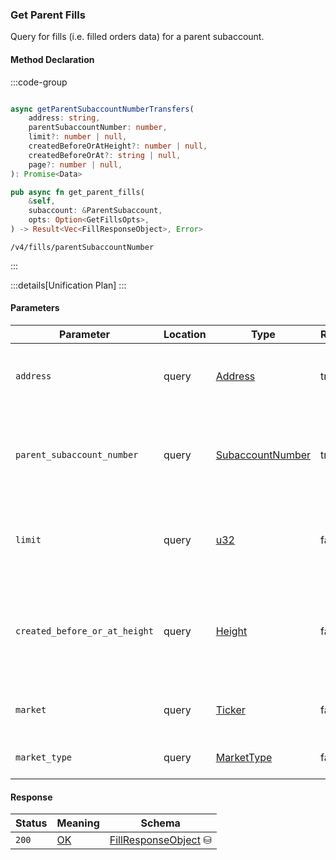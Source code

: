 ### Get Parent Fills

Query for fills (i.e. filled orders data) for a parent subaccount.

#### Method Declaration

:::code-group

```python [Python]

```

```typescript [TypeScript]
async getParentSubaccountNumberTransfers(
    address: string,
    parentSubaccountNumber: number,
    limit?: number | null,
    createdBeforeOrAtHeight?: number | null,
    createdBeforeOrAt?: string | null,
    page?: number | null,
): Promise<Data>
```

```rust [Rust]
pub async fn get_parent_fills(
    &self,
    subaccount: &ParentSubaccount,
    opts: Option<GetFillsOpts>,
) -> Result<Vec<FillResponseObject>, Error>
```

```url [API]
/v4/fills/parentSubaccountNumber
```

:::

:::details[Unification Plan]
:::

#### Parameters

| Parameter                     | Location  | Type               | Required | Description                                                                       |
| ----------------------------- | --------- | ------------------ | -------- | --------------------------------------------------------------------------------- |
| `address`                     | query     | [Address]          | true     | The wallet address that owns the parent subaccount.                               |
| `parent_subaccount_number`    | query     | [SubaccountNumber] | true     | The identifier for the specific subaccount within the wallet address.             |
| `limit`                       | query     | [u32]             | false     | Maximum number of asset positions to return in the response.                      |
| `created_before_or_at_height` | query     | [Height]          | false     | Restricts results to positions created at or before a specific blockchain height. |                                                            |
| `market`                      | query     | [Ticker]          | false     | Market id like USD-BTC, ETH-USD                                                   |
| `market_type`                 | query     | [MarketType]      | false     | Market type of filled order Data                                                  |

#### Response

| Status | Meaning     | Schema                          |
| ------ | ----------- | ------------------------------- |
| `200`  | [OK]        | [FillResponseObject] ⛁          |

[Address]: /types/address
[SubaccountNumber]: /types/subaccount_number
[u32]: /types/u32
[Height]: /types/height
[DateTime in utc]: /types/date_time
[Ticker]: /types/ticker
[MarketType]: /types/market_type
[FillResponseObject]: /types/fill_response_object
[OK]: /types/ok